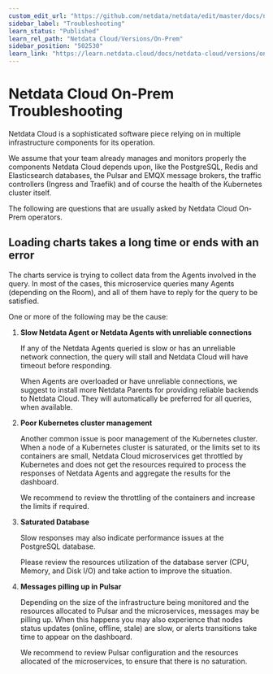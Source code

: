 ```yaml
---
custom_edit_url: "https://github.com/netdata/netdata/edit/master/docs/netdata-cloud/netdata-cloud-on-prem/troubleshooting.md"
sidebar_label: "Troubleshooting"
learn_status: "Published"
learn_rel_path: "Netdata Cloud/Versions/On-Prem"
sidebar_position: "502530"
learn_link: "https://learn.netdata.cloud/docs/netdata-cloud/versions/on-prem/troubleshooting"
---
```


# Netdata Cloud On-Prem Troubleshooting

Netdata Cloud is a sophisticated software piece relying on in multiple infrastructure components for its operation.

We assume that your team already manages and monitors properly the components Netdata Cloud depends upon, like the PostgreSQL, Redis and Elasticsearch databases, the Pulsar and EMQX message brokers, the traffic controllers (Ingress and Traefik) and of course the health of the Kubernetes cluster itself.

The following are questions that are usually asked by Netdata Cloud On-Prem operators.

## Loading charts takes a long time or ends with an error

The charts service is trying to collect data from the Agents involved in the query. In most of the cases, this microservice queries many Agents (depending on the Room), and all of them have to reply for the query to be satisfied.

One or more of the following may be the cause:

1. **Slow Netdata Agent or Netdata Agents with unreliable connections**

   If any of the Netdata Agents queried is slow or has an unreliable network connection, the query will stall and Netdata Cloud will have timeout before responding.

   When Agents are overloaded or have unreliable connections, we suggest to install more Netdata Parents for providing reliable backends to Netdata Cloud. They will automatically be preferred for all queries, when available.

2. **Poor Kubernetes cluster management**

   Another common issue is poor management of the Kubernetes cluster. When a node of a Kubernetes cluster is saturated, or the limits set to its containers are small, Netdata Cloud microservices get throttled by Kubernetes and does not get the resources required to process the responses of Netdata Agents and aggregate the results for the dashboard.

   We recommend to review the throttling of the containers and increase the limits if required.

3. **Saturated Database**

   Slow responses may also indicate performance issues at the PostgreSQL database.

   Please review the resources utilization of the database server (CPU, Memory, and Disk I/O) and take action to improve the situation.

4. **Messages pilling up in Pulsar**

   Depending on the size of the infrastructure being monitored and the resources allocated to Pulsar and the microservices, messages may be pilling up. When this happens you may also experience that nodes status updates (online, offline, stale) are slow, or alerts transitions take time to appear on the dashboard.

   We recommend to review Pulsar configuration and the resources allocated of the microservices, to ensure that there is no saturation.
